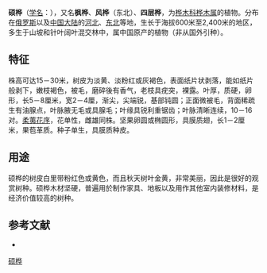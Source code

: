 {{Speciesbox 
| genus = Betula
| species = costata
| image = Creamy Bark Birch (Betula costata).PNG
| status = NE
| status_system = IUCN3.1
| authority = Trautv.
| synonyms = ''Betula costata'' Trautv. var. ''pubescens'' Liou
}}

'''硕桦'''（[[学名|学名]]：{{lang|la|''Betula costata''}}），又名'''枫桦'''、'''风桦'''（东北）、'''四层桦'''，为[[桦木科|桦木科]][[桦木属|桦木属]]的植物。分布在[[俄罗斯|俄罗斯]]以及[[中国大陆|中国大陆]]的[[河北|河北]]、[[中国东北地区|东北]]等地，生长于海拔600米至2,400米的地区，多生于山坡和针叶阔叶混交林中，属中国原产的植物（非从国外引种）。

== 特征 ==
株高可达15－30米，树皮为淡黄、淡粉红或灰褐色，表面纸片状剥落，能如纸片般剥下，嫩枝褐色，被毛，磨碎後有香气，老枝具疣突，裸露。叶厚，质硬，卵形，长5－8厘米，宽2－4厘，渐尖，尖端锐，基部钝圆；正面微被毛，背面稀疏生有油腺点，叶脉腋无毛或具腺毛；叶缘具锐利重锯齿；叶脉清晰连续，10－16对。[[柔荑花序|柔荑花序]]，花单性，雌雄同株。坚果卵圆或椭圆形，具膜质翅，长1－2厘米，果苞革质。种子单生，具膜质种皮。

== 用途 ==
硕桦的树皮白里带粉红色或黄色，而且秋天树叶金黄，非常美丽，因此是很好的观赏树种。硕桦木材坚硬，普遍用於制作家具、地板以及用作其他室内装修材料，是经济价值较高的树种。

== 参考文献 ==
<div class="references-small">
* {{cite web| url =http://www.bioinfo.cn/db05/KmzwSpecies.php?action=view&id=2141| title =硕桦| work =《中国高等植物数据库全库》| publisher =中国科学院微生物研究所| author =昆明植物研究所| accessdate =2009-02-23| deadurl =yes| archiveurl =https://web.archive.org/web/20160305080019/http://www.bioinfo.cn/db05/KmzwSpecies.php?action=view&id=2141| archivedate =2016-03-05}}
</div>
{{Taxonbar|from=Q1784356}}

[[Category:桦木属|硕桦]]


{{植物小作品}}